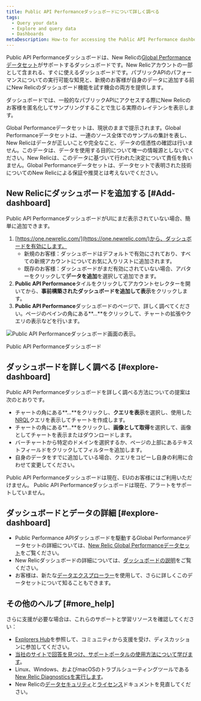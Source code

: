 ```yaml
---
title: Public API Performanceダッシュボードについて詳しく調べる
tags:
  - Query your data
  - Explore and query data
  - Dashboards
metaDescription: How-to for accessing the Public API Performance dashboard.
---
```


Public API Performanceダッシュボードは、New Relicの[Global Performanceデータセット](/docs/query-your-data/new-relic-one-dashboards/global-performance-dataset/new-relic-global-performance-data-sets)がサポートするダッシュボードです。New Relicアカウントの一部として含まれる、すぐに使えるダッシュボードです。パブリックAPIのパフォーマンスについての実行可能な知見と、新規のお客様が自身のデータに追加する前にNew Relicのダッシュボード機能を試す機会の両方を提供します。

ダッシュボードでは、一般的なパブリックAPIにアクセスする際にNew Relicのお客様を匿名化してサンプリングすることで生じる実際のレイテンシを表示します。

<Callout variant="important">
  Global Performanceデータセットは、現状のままで提示されます。Global Performanceデータセットは、一連のソース全体でのサンプルの集計を表し、New Relicはデータが正しいことや完全なこと、データの信憑性の確認は行いません。このデータは、データを使用する目的について唯一の情報源としないでください。New Relicは、このデータに基づいて行われた決定について責任を負いません。Global Performanceデータセットは、データセットで表明された技術についてのNew Relicによる保証や推奨とは考えないでください。
</Callout>

## New Relicにダッシュボードを追加する [#Add-dashboard]

Public API PerformanceダッシュボードがUIにまだ表示されていない場合、簡単に追加できます。

1. [https://one.newrelic.com/](https://one.newrelic.com/)から、ダッシュボードを有効にします。
   * 新規のお客様：ダッシュボードはデフォルトで有効にされており、すべての新規アカウントについてお気に入りリストに追加されます。
   * 既存のお客様：ダッシュボードがまだ有効にされていない場合、アバターをクリックして**データを追加**を選択して追加できます。
2. **Public API Performance**タイルをクリックしてアカウントセレクターを開いてから、**事前構築されたダッシュボードを追加して表示**をクリックします。
3. **Public API Performance**ダッシュボードのページで、詳しく調べてください。ページのペインの角にある**...**をクリックして、チャートの拡張やクエリの表示などを行います。

![Public API Performanceダッシュボード画面の表示。](https://jajp-newrelic-docs.onelink-translations.com/sites/default/files/styles/inline_660px/public/thumbnails/image/Public%20API%20Performance%20Dash%20for%20GPD.png?itok=4-8rcPhS "Public API Performanceダッシュボード")

<figcaption>
  Public API Performanceダッシュボード
</figcaption>

## ダッシュボードを詳しく調べる [#explore-dashboard]

Public API Performanceダッシュボードを詳しく調べる方法についての提案は次のとおりです。

* チャートの角にある**...**をクリックし、**クエリを表示**を選択し、使用した[NRQL](/docs/query-data/nrql-new-relic-query-language/getting-started/introduction-nrql)クエリを表示してチャートを作成します。
* チャートの角にある**...**をクリックし、**画像として取得**を選択して、画像としてチャートを表示またはダウンロードします。
* バーチャートから特定のドメインを選択するか、ページの上部にあるテキストフィールドをクリックしてフィルターを追加します。
* 自身のデータをすでに追加している場合、クエリをコピーし自身の利用に合わせて変更してください。

<Callout variant="important">
  Public API Performanceダッシュボードは現在、EUのお客様にはご利用いただけません。
</Callout>

<Callout variant="important">
  Public API Performanceダッシュボードは現在、アラートをサポートしていません。
</Callout>

## ダッシュボードとデータの詳細 [#explore-dashboard]

* Public Performance APIダッシュボードを駆動するGlobal Performanceデータセットの詳細については、[New Relic Global Performanceデータセット](/docs/query-your-data/new-relic-one-dashboards/global-performance-dataset/new-relic-global-performance-data-sets)をご覧ください。
* New Relicダッシュボードの詳細については、[ダッシュボードの説明](/docs/dashboards/new-relic-one-dashboards/get-started/introduction-new-relic-one-dashboards)をご覧ください。
* お客様は、新たな[データエクスプローラー](/docs/query-your-data/explore-query-data/data-explorer/introduction-data-explorer)を使用して、さらに詳しくこのデータセットについて知ることもできます。

## その他のヘルプ [#more_help]

さらに支援が必要な場合は、これらのサポートと学習リソースを確認してください：

* [Explorers Hub](https://discuss.newrelic.com/)を参照して、コミュニティから支援を受け、ディスカッションに参加してください。
* [当社のサイトで回答を見つけ、サポートポータルの使用方法について学びます](/docs/using-new-relic/welcome-new-relic/get-started/find-help-use-support-portal)。
* Linux、Windows、およびmacOSのトラブルシューティングツールである[New Relic Diagnosticsを実行します](/docs/using-new-relic/cross-product-functions/troubleshooting/new-relic-diagnostics)。
* New Relicの[データセキュリティ](/docs/security)と[ライセンス](/docs/licenses)ドキュメントを見直してください。
